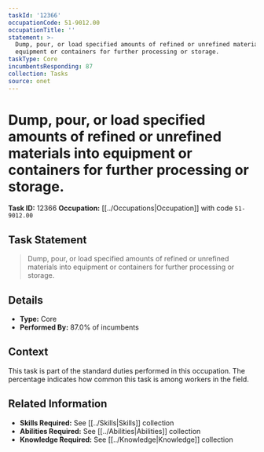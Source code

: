 ```yaml
---
taskId: '12366'
occupationCode: 51-9012.00
occupationTitle: ''
statement: >-
  Dump, pour, or load specified amounts of refined or unrefined materials into
  equipment or containers for further processing or storage.
taskType: Core
incumbentsResponding: 87
collection: Tasks
source: onet
---
```

# Dump, pour, or load specified amounts of refined or unrefined materials into equipment or containers for further processing or storage.

**Task ID:** 12366
**Occupation:** [[../Occupations|Occupation]] with code `51-9012.00`

## Task Statement

> Dump, pour, or load specified amounts of refined or unrefined materials into equipment or containers for further processing or storage.

## Details

- **Type:** Core
- **Performed By:** 87.0% of incumbents

## Context

This task is part of the standard duties performed in this occupation. The percentage indicates how common this task is among workers in the field.

## Related Information

- **Skills Required:** See [[../Skills|Skills]] collection
- **Abilities Required:** See [[../Abilities|Abilities]] collection
- **Knowledge Required:** See [[../Knowledge|Knowledge]] collection
